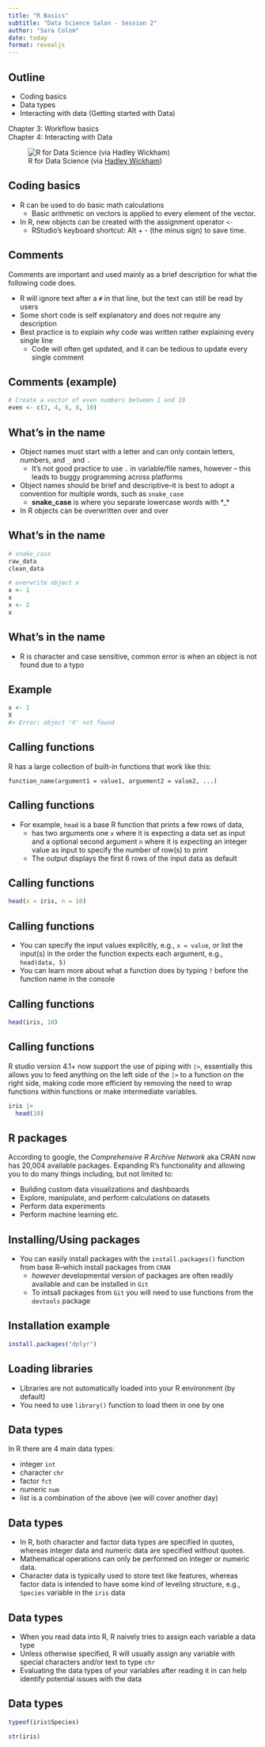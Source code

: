 ```yaml
---
title: "R Basics"
subtitle: "Data Science Salon - Session 2"
author: "Sara Colom"
date: today
format: revealjs
---
```


## Outline

* Coding basics
* Data types
* Interacting with data (Getting started with Data)

Chapter 3: Workflow basics  
Chapter 4: Interacting with Data

![R for Data Science (via [Hadley Wickham](https://r4ds.had.co.nz/))](https://d33wubrfki0l68.cloudfront.net/b88ef926a004b0fce72b2526b0b5c4413666a4cb/24a30/cover.png)

## Coding basics

  * R can be used to do basic math calculations
    * Basic arithmetic on vectors is applied to every element of the vector.
  * In R, new objects can be created with the assignment operator `<-` 
    * RStudio’s keyboard shortcut: Alt + - (the minus sign) to save time.


## Comments

Comments are important and used mainly as a brief description for what the following code does.

  * R will ignore text after a `#` in that line, but the text can still be read by users
  * Some short code is self explanatory and does not require any description
  * Best practice is to explain _why_ code was written rather explaining every single line
    * Code will often get updated, and it can be tedious to update every single comment

## Comments (example)

```r
# Create a vector of even numbers between 1 and 10
even <- c(2, 4, 6, 8, 10)
```

## What's in the name

  * Object names must start with a letter and can only contain letters, numbers, and `_` and `.`
    * It's not good practice to use `.` in variable/file names, however -- this leads to buggy programming across platforms
  * Object names should be brief and descriptive--it is best to adopt a convention for multiple words, such as `snake_case`
    * **snake_case** is where you separate lowercase words with *_*
  * In R objects can be overwritten over and over

## What's in the name
    
```r
# snake_case
raw_data
clean_data

# overwrite object x
x <- 1
x
x <- 2
x
```

## What's in the name

  * R is character and case sensitive, common error is when an object is not found due to a typo
  
## Example

```r
x <- 1
X
#> Error: object 'X' not found
```

## Calling functions

R has a large collection of built-in functions that work like this: 

`function_name(argument1 = value1, arguement2 = value2, ...)`

## Calling functions

  * For example, `head` is a base R function that prints a few rows of data,
    * has two arguments one  `x` where it is expecting a data set as input and a optional second argument `n` where it is expecting an integer value as input to specify the number of row(s) to print
    * The output displays the first 6 rows of the input data as default
    
## Calling functions

```r
head(x = iris, n = 10)
```
  
## Calling functions  
  
  * You can specify the input values explicitly, e.g., `x = value`, or list the input(s) in the order the function expects each argument, e.g., `head(data, 5)`
  * You can learn more about what a function does by typing `?` before the function name in the console
  
## Calling functions

```r
head(iris, 10)
```
  
## Calling functions

R studio version 4.1+ now support the use of piping with `|>`, essentially this allows you to feed anything on the left side of the `|>` to a function on the right side, making code more efficient by removing the need to wrap functions within functions or make intermediate variables.

```r
iris |>
  head(10)
```
## R packages

According to google, the _Comprehensive R Archive Network_ aka CRAN now has 20,004 available packages. Expanding R's functionality and allowing you to do many things including, but not limited to:

  * Building custom data visualizations and dashboards
  * Explore, manipulate, and perform calculations on datasets
  * Perform data experiments 
  * Perform machine learning etc.



## Installing/Using packages

  - You can easily install packages with the `install.packages()` function from base R--which install packages from `CRAN`
    - _however_  developmental version of packages are often readily available and can be installed in `Git`
    - To intsall packages from `Git` you will need to use functions from the `devtools` package
    
    
## Installation example

```r
install.packages("dplyr")
```

## Loading libraries

  - Libraries are not automatically loaded into your R environment (by default)
  - You need to use `library()` function to load them in one by one
    

## Data types

In R there are 4 main data types:

  - integer `int`
  - character `chr`
  - factor `fct`
  - numeric `num`
  - list is a combination of the above (we will cover another day)

## Data types

  - In R, both character and factor data types are specified in quotes, whereas integer data and numeric data are specified without quotes.
  - Mathematical operations can only be performed on integer or numeric data.
  - Character data is typically used to store text like features, whereas factor data is intended to have some kind of leveling structure, e.g., `Species` variable in the `iris` data

## Data types

  - When you read data into R, R naively tries to assign each variable a data type
  - Unless otherwise specified, R will usually assign any variable with special characters and/or text to type `chr`
  - Evaluating the data types of your variables after reading it in can help identify potential issues with the data 
  
## Data types

```r
typeof(iris$Species)

str(iris)
```
  
